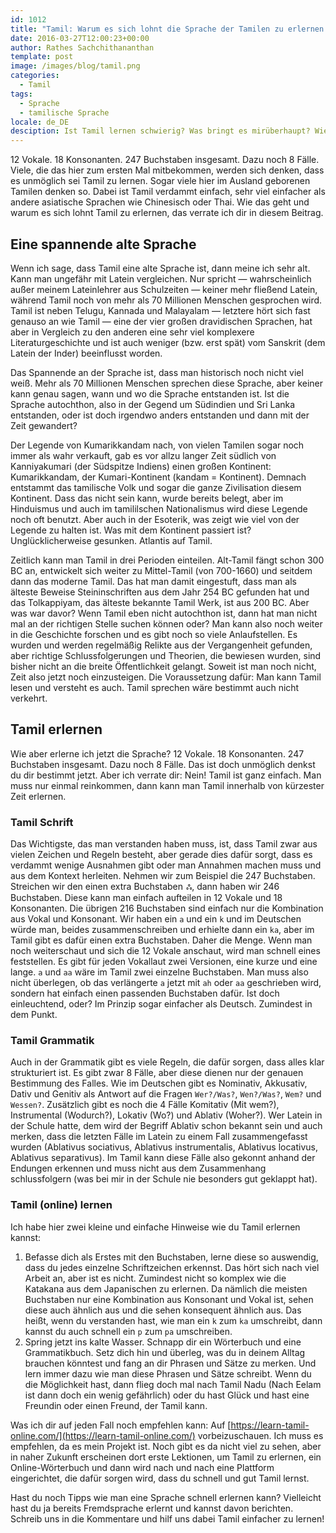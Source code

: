 ```yaml
---
id: 1012
title: "Tamil: Warum es sich lohnt die Sprache der Tamilen zu erlernen und wie du dabei vorgehen solltest"
date: 2016-03-27T12:00:23+00:00
author: Rathes Sachchithananthan
template: post
image: /images/blog/tamil.png
categories:
  - Tamil
tags:
  - Sprache
  - tamilische Sprache
locale: de_DE
desciption: Ist Tamil lernen schwierig? Was bringt es mirüberhaupt? Wie lerne ich Tamil? Diese und mehr Fragen beantworte ich dir in diesem Beitrag.
---
```


12 Vokale. 18 Konsonanten. 247 Buchstaben insgesamt. Dazu noch 8 Fälle. Viele, die das hier zum ersten Mal mitbekommen, werden sich denken, dass es unmöglich sei Tamil zu lernen. Sogar viele hier im Ausland geborenen Tamilen denken so. Dabei ist Tamil verdammt einfach, sehr viel einfacher als andere asiatische Sprachen wie Chinesisch oder Thai. Wie das geht und warum es sich lohnt Tamil zu erlernen, das verrate ich dir in diesem Beitrag.

## Eine spannende alte Sprache

Wenn ich sage, dass Tamil eine alte Sprache ist, dann meine ich sehr alt. Kann man ungefähr mit Latein vergleichen. Nur spricht — wahrscheinlich außer meinem Lateinlehrer aus Schulzeiten — keiner mehr fließend Latein, während Tamil noch von mehr als 70 Millionen Menschen gesprochen wird. Tamil ist neben Telugu, Kannada und Malayalam — letztere hört sich fast genauso an wie Tamil — eine der vier großen dravidischen Sprachen, hat aber in Vergleich zu den anderen eine sehr viel komplexere Literaturgeschichte und ist auch weniger (bzw. erst spät) vom Sanskrit (dem Latein der Inder) beeinflusst worden.

Das Spannende an der Sprache ist, dass man historisch noch nicht viel weiß. Mehr als 70 Millionen Menschen sprechen diese Sprache, aber keiner kann genau sagen, wann und wo die Sprache entstanden ist. Ist die Sprache autochthon, also in der Gegend um Südindien und Sri Lanka entstanden, oder ist doch irgendwo anders entstanden und dann mit der Zeit gewandert?

Der Legende von Kumarikkandam nach, von vielen Tamilen sogar noch immer als wahr verkauft, gab es vor allzu langer Zeit südlich von Kanniyakumari (der Südspitze Indiens) einen großen Kontinent: Kumarikkandam, der Kumari-Kontinent (kandam = Kontinent). Demnach entstammt das tamilische Volk und sogar die ganze Zivilisation diesem Kontinent. Dass das nicht sein kann, wurde bereits belegt, aber im Hinduismus und auch im tamililschen Nationalismus wird diese Legende noch oft benutzt. Aber auch in der Esoterik, was zeigt wie viel von der Legende zu halten ist. Was mit dem Kontinent passiert ist? Unglücklicherweise gesunken. Atlantis auf Tamil.

Zeitlich kann man Tamil in drei Perioden einteilen. Alt-Tamil fängt schon 300 BC an, entwickelt sich weiter zu Mittel-Tamil (von 700-1660) und seitdem dann das moderne Tamil. Das hat man damit eingestuft, dass man als älteste Beweise Steininschriften aus dem Jahr 254 BC gefunden hat und das Tolkappiyam, das älteste bekannte Tamil Werk, ist aus 200 BC. Aber was war davor? Wenn Tamil eben nicht autochthon ist, dann hat man nicht mal an der richtigen Stelle suchen können oder? Man kann also noch weiter in die Geschichte forschen und es gibt noch so viele Anlaufstellen. Es wurden und werden regelmäßig Relikte aus der Vergangenheit gefunden, aber richtige Schlussfolgerungen und Theorien, die bewiesen wurden, sind bisher nicht an die breite Öffentlichkeit gelangt. Soweit ist man noch nicht, Zeit also jetzt noch einzusteigen. Die Voraussetzung dafür: Man kann Tamil lesen und versteht es auch. Tamil sprechen wäre bestimmt auch nicht verkehrt.

## Tamil erlernen

Wie aber erlerne ich jetzt die Sprache? 12 Vokale. 18 Konsonanten. 247 Buchstaben insgesamt. Dazu noch 8 Fälle. Das ist doch unmöglich denkst du dir bestimmt jetzt. Aber ich verrate dir: Nein! Tamil ist ganz einfach. Man muss nur einmal reinkommen, dann kann man Tamil innerhalb von kürzester Zeit erlernen.

### Tamil Schrift

Das Wichtigste, das man verstanden haben muss, ist, dass Tamil zwar aus vielen Zeichen und Regeln besteht, aber gerade dies dafür sorgt, dass es verdammt wenige Ausnahmen gibt oder man Annahmen machen muss und aus dem Kontext herleiten. Nehmen wir zum Beispiel die 247 Buchstaben. Streichen wir den einen extra Buchstaben ஃ, dann haben wir 246 Buchstaben. Diese kann man einfach aufteilen in 12 Vokale und 18 Konsonanten. Die übrigen 216 Buchstaben sind einfach nur die Kombination aus Vokal und Konsonant. Wir haben ein `a` und ein `k` und im Deutschen würde man, beides zusammenschreiben und erhielte dann ein `ka`, aber im Tamil gibt es dafür einen extra Buchstaben. Daher die Menge. Wenn man noch weiterschaut und sich die 12 Vokale anschaut, wird man schnell eines feststellen. Es gibt für jeden Vokallaut zwei Versionen, eine kurze und eine lange. `a` und `aa` wäre im Tamil zwei einzelne Buchstaben. Man muss also nicht überlegen, ob das verlängerte `a` jetzt mit `ah` oder `aa` geschrieben wird, sondern hat einfach einen passenden Buchstaben dafür. Ist doch einleuchtend, oder? Im Prinzip sogar einfacher als Deutsch. Zumindest in dem Punkt.

### Tamil Grammatik

Auch in der Grammatik gibt es viele Regeln, die dafür sorgen, dass alles klar strukturiert ist. Es gibt zwar 8 Fälle, aber diese dienen nur der genauen Bestimmung des Falles. Wie im Deutschen gibt es Nominativ, Akkusativ, Dativ und Genitiv als Antwort auf die Fragen `Wer?/Was?`, `Wen?/Was?`, `Wem?` und `Wessen?`. Zusätzlich gibt es noch die 4 Fälle Komitativ (Mit wem?), Instrumental (Wodurch?), Lokativ (Wo?) und Ablativ (Woher?). Wer Latein in der Schule hatte, dem wird der Begriff Ablativ schon bekannt sein und auch merken, dass die letzten Fälle im Latein zu einem Fall zusammengefasst wurden (Ablativus sociativus, Ablativus instrumentalis, Ablativus locativus, Ablativus separativus). Im Tamil kann diese Fälle also gekonnt anhand der Endungen erkennen und muss nicht aus dem Zusammenhang schlussfolgern (was bei mir in der Schule nie besonders gut geklappt hat).

### Tamil (online) lernen

Ich habe hier zwei kleine und einfache Hinweise wie du Tamil erlernen kannst:

1. Befasse dich als Erstes mit den Buchstaben, lerne diese so auswendig, dass du jedes einzelne Schriftzeichen erkennst. Das hört sich nach viel Arbeit an, aber ist es nicht. Zumindest nicht so komplex wie die Katakana aus dem Japanischen zu erlernen. Da nämlich die meisten Buchstaben nur eine Kombination aus Konsonant und Vokal ist, sehen diese auch ähnlich aus und die sehen konsequent ähnlich aus. Das heißt, wenn du verstanden hast, wie man ein `k` zum `ka` umschreibt, dann kannst du auch schnell ein `p` zum `pa` umschreiben.
2. Spring jetzt ins kalte Wasser. Schnapp dir ein Wörterbuch und eine Grammatikbuch. Setz dich hin und überleg, was du in deinem Alltag brauchen könntest und fang an dir Phrasen und Sätze zu merken. Und lern immer dazu wie man diese Phrasen und Sätze schreibt. Wenn du die Möglichkeit hast, dann flieg doch mal nach Tamil Nadu (Nach Eelam ist dann doch ein wenig gefährlich) oder du hast Glück und hast eine Freundin oder einen Freund, der Tamil kann.

Was ich dir auf jeden Fall noch empfehlen kann: Auf [https://learn-tamil-online.com/](https://learn-tamil-online.com/) vorbeizuschauen. Ich muss es empfehlen, da es mein Projekt ist. Noch gibt es da nicht viel zu sehen, aber in naher Zukunft erscheinen dort erste Lektionen, um Tamil zu erlernen, ein Online-Wörterbuch und dann wird nach und nach eine Plattform eingerichtet, die dafür sorgen wird, dass du schnell und gut Tamil lernst.

Hast du noch Tipps wie man eine Sprache schnell erlernen kann? Vielleicht hast du ja bereits Fremdsprache erlernt und kannst davon berichten. Schreib uns in die Kommentare und hilf uns dabei Tamil einfacher zu lernen!
